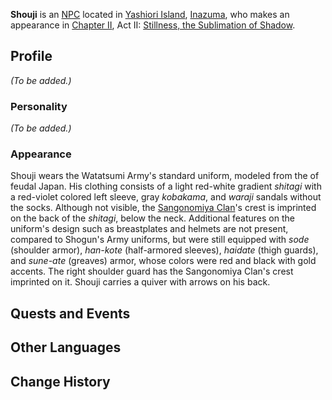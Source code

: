 {{Meta
<!-- Remove this template after adding the missing info -->
|missing_NPC_profile  = yes
}}
{{Character Infobox
|type             = Quest NPC
|image            = NPC Shouji.png
|region           = Inazuma
|affiliation      = Watatsumi Army
|title            = Sangonomiya Samurai
}}
'''Shouji''' is an [[NPC]] located in [[Yashiori Island]], [[Inazuma]], who makes an appearance in [[Chapter II]], Act II: [[Stillness, the Sublimation of Shadow]].

==Profile==
<!-- detailed story/lore information goes here -->
''(To be added.)''

===Personality===
''(To be added.)''

===Appearance===
Shouji wears the Watatsumi Army's standard uniform, modeled from the {{Lang|''ashigaru''|ja=足軽}} of feudal Japan. His clothing consists of a light red-white gradient ''shitagi'' with a red-violet colored left sleeve, gray ''kobakama'', and ''waraji'' sandals without the socks. Although not visible, the [[Sangonomiya Clan]]'s crest is imprinted on the back of the ''shitagi'', below the neck. Additional features on the uniform's design such as breastplates and helmets are not present, compared to Shogun's Army uniforms, but were still equipped with ''sode'' (shoulder armor), ''han-kote'' (half-armored sleeves), ''haidate'' (thigh guards), and ''sune-ate'' (greaves) armor, whose colors were red and black with gold accents. The right shoulder guard has the Sangonomiya Clan's crest imprinted on it. Shouji carries a quiver with arrows on his back.

==Quests and Events==
{{Quests and Events}}

==Other Languages==
{{Other Languages
|default_hidden = 1
|en      = Shouji
|zhs     = 正二
|zhs_rm  = Zhèng'èr
|zht     = 正二
|zht_rm  = Zhèng'èr
|ja      = 正二
|ja_rm   = Shouji
|ko      = 쇼우지
|ko_rm   = Syouji
|es      = Shouji
|fr      = Shouji
|ru      = Сёдзи
|th      = Shouji
|vi      = Shouji
|de      = Shouji
|id      = Shouji
|pt      = Shouji
|tr      = Shouji
|it      = Shouji
}}

==Change History==
{{Change History|2.0}}